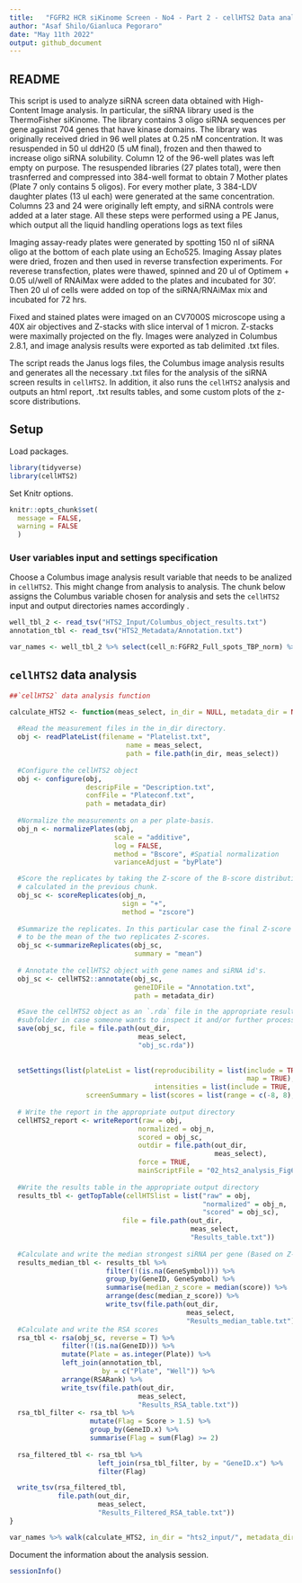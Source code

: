 ```yaml
---
title:   "FGFR2 HCR siKinome Screen - No4 - Part 2 - cellHTS2 Data analysis"
author: "Asaf Shilo/Gianluca Pegoraro"
date: "May 11th 2022"
output: github_document
---
```

## README
This script is used to analyze siRNA screen data obtained with High-Content Image analysis. In particular, the siRNA library used is the ThermoFisher siKinome. The library contains 3 oligo siRNA sequences per gene against 704 genes that have kinase domains. 
The library was originally received dried in 96 well plates at 0.25 nM concentration. It was resuspended in 50 ul ddH20 (5 uM final), frozen and then thawed to increase oligo siRNA solubility. Column 12 of the 96-well plates was left empty on purpose.  The resuspended libraries (27 plates total), were then trasnferred and compressed into 384-well format to obtain 7 Mother plates (Plate 7 only contains 5 oligos). For every mother plate, 3 384-LDV daughter plates (13 ul each) were generated at the same concentration. Columns 23 and 24 were originally left empty, and siRNA controls were added at a later stage. All these steps were performed using a PE Janus, which output all the liquid handling operations logs as text files

Imaging assay-ready plates were generated by spotting 150 nl of siRNA oligo at the bottom of each plate using an Echo525. Imaging Assay plates were dried, frozen and then used in reverse transfection experiments. For reverese transfection, plates were thawed, spinned and 20 ul of Optimem + 0.05 ul/well of RNAiMax were added to the plates and incubated for 30'. Then 20 ul of cells were added on top of the siRNA/RNAiMax mix and incubated for 72 hrs. 

Fixed and stained plates were imaged on an CV7000S microscope using a 40X air objectives and Z-stacks with slice interval of 1 micron. Z-stacks were maximally projected on the fly. Images were analyzed in Columbus 2.8.1, and image analysis results were exported as tab delimited .txt files. 

The script reads the Janus logs files, the Columbus image analysis results and generates all the necessary .txt files for the analysis of the siRNA screen results in `cellHTS2`. In addition, it also runs the `cellHTS2` analysis and outputs an html report, .txt results tables, and some custom plots of the z-score distributions.

## Setup
Load packages.
```r
library(tidyverse)
library(cellHTS2)
```
Set Knitr options.

```r
knitr::opts_chunk$set(
  message = FALSE,
  warning = FALSE
  )
```

### User variables input and settings specification
Choose a Columbus image analysis result variable that needs to be analized in `cellHTS2`. This might change from analysis to analysis.
The chunk below assigns the Columbus variable chosen for analysis and sets the `cellHTS2` input and output directories names accordingly . 


```r
well_tbl_2 <- read_tsv("HTS2_Input/Columbus_object_results.txt")
annotation_tbl <- read_tsv("HTS2_Metadata/Annotation.txt")

var_names <- well_tbl_2 %>% select(cell_n:FGFR2_Full_spots_TBP_norm) %>% names()
```

## `cellHTS2` data analysis
```r
##`cellHTS2` data analysis function

calculate_HTS2 <- function(meas_select, in_dir = NULL, metadata_dir = NULL, out_dir = NULL){
  
  #Read the measurement files in the in_dir directory. 
  obj <- readPlateList(filename = "Platelist.txt",
                             name = meas_select,
                             path = file.path(in_dir, meas_select))
  
  #Configure the cellHTS2 object
  obj <- configure(obj,
                   descripFile = "Description.txt",
                   confFile = "Plateconf.txt",
                   path = metadata_dir)
  
  #Normalize the measurements on a per plate-basis.
  obj_n <- normalizePlates(obj,
                          scale = "additive",
                          log = FALSE,
                          method = "Bscore", #Spatial normalization
                          varianceAdjust = "byPlate")

  #Score the replicates by taking the Z-score of the B-score distribution 
  # calculated in the previous chunk.
  obj_sc <- scoreReplicates(obj_n, 
                            sign = "+", 
                            method = "zscore")
  
  #Summarize the replicates. In this particular case the final Z-score is going 
  # to be the mean of the two replicates Z-scores. 
  obj_sc <-summarizeReplicates(obj_sc, 
                               summary = "mean")
  
  # Annotate the cellHTS2 object with gene names and siRNA id's. 
  obj_sc <- cellHTS2::annotate(obj_sc,
                               geneIDFile = "Annotation.txt",
                               path = metadata_dir)

  #Save the cellHTS2 object as an `.rda` file in the appropriate results 
  #subfolder in case someone wants to inspect it and/or further process it.
  save(obj_sc, file = file.path(out_dir, 
                                meas_select, 
                                "obj_sc.rda"))
  
    
  setSettings(list(plateList = list(reproducibility = list(include = TRUE, 
                                                           map = TRUE),
                                    intensities = list(include = TRUE, map = TRUE)),
                   screenSummary = list(scores = list(range = c(-8, 8), map = TRUE))))
  
  # Write the report in the appropriate output directory
  cellHTS2_report <- writeReport(raw = obj,
                                normalized = obj_n,
                                scored = obj_sc,
                                outdir = file.path(out_dir, 
                                                   meas_select),
                                force = TRUE,
                                mainScriptFile = "02_hts2_analysis_Fig6.Rmd")
  
  #Write the results table in the appropriate output directory                             
  results_tbl <- getTopTable(cellHTSlist = list("raw" = obj,
                                                "normalized" = obj_n,
                                                "scored" = obj_sc),
                            file = file.path(out_dir, 
                                             meas_select, 
                                             "Results_table.txt"))
  
  #Calculate and write the median strongest siRNA per gene (Based on Z-scores)
  results_median_tbl <- results_tbl %>% 
                        filter(!(is.na(GeneSymbol))) %>%
                        group_by(GeneID, GeneSymbol) %>%
                        summarise(median_z_score = median(score)) %>%
                        arrange(desc(median_z_score)) %>%
                        write_tsv(file.path(out_dir, 
                                            meas_select, 
                                            "Results_median_table.txt"))
  #Calculate and write the RSA scores
  rsa_tbl <- rsa(obj_sc, reverse = T) %>%
             filter(!(is.na(GeneID))) %>%
             mutate(Plate = as.integer(Plate)) %>%
             left_join(annotation_tbl, 
                       by = c("Plate", "Well")) %>%
             arrange(RSARank) %>%
             write_tsv(file.path(out_dir, 
                                meas_select, 
                                "Results_RSA_table.txt"))
  rsa_tbl_filter <- rsa_tbl %>%
                    mutate(Flag = Score > 1.5) %>%
                    group_by(GeneID.x) %>%
                    summarise(Flag = sum(Flag) >= 2)
                  
  rsa_filtered_tbl <- rsa_tbl %>%
                      left_join(rsa_tbl_filter, by = "GeneID.x") %>%
                      filter(Flag)

  write_tsv(rsa_filtered_tbl, 
            file.path(out_dir, 
                      meas_select, 
                      "Results_Filtered_RSA_table.txt"))
}
```

```r
var_names %>% walk(calculate_HTS2, in_dir = "hts2_input/", metadata_dir = "hts2_metadata/", out_dir = "hts2_output/")
```

Document the information about the analysis session.

```r
sessionInfo()
```
